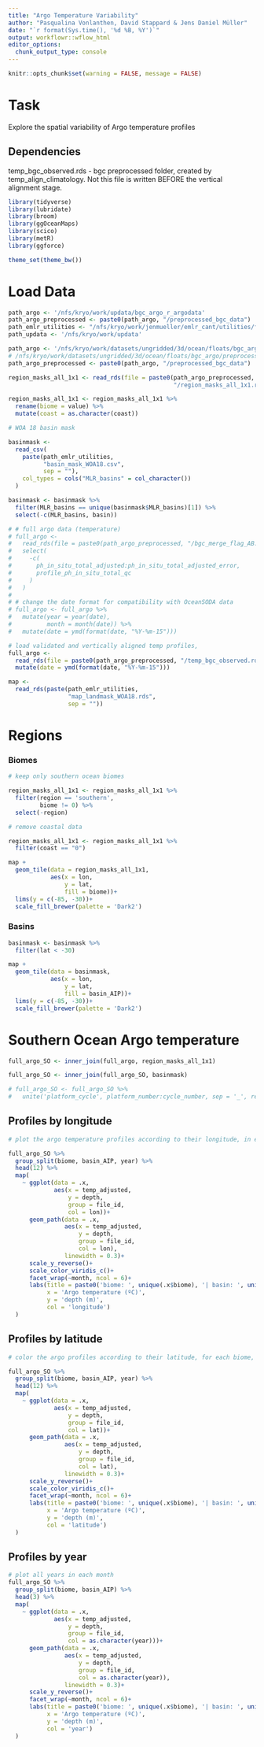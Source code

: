 ```yaml
---
title: "Argo Temperature Variability"
author: "Pasqualina Vonlanthen, David Stappard & Jens Daniel Müller"
date: "`r format(Sys.time(), '%d %B, %Y')`"
output: workflowr::wflow_html
editor_options:
  chunk_output_type: console
---
```


```r
knitr::opts_chunk$set(warning = FALSE, message = FALSE)
```

# Task 

Explore the spatial variability of Argo temperature profiles 

Dependencies
------------

temp_bgc_observed.rds - bgc preprocessed folder, created by temp_align_climatology. Not this file is written BEFORE the vertical alignment stage.

```r

library(tidyverse)
library(lubridate)
library(broom)
library(ggOceanMaps)
library(scico)
library(metR)
library(ggforce)
```

```r

theme_set(theme_bw())

```

# Load Data 

```r

path_argo <- '/nfs/kryo/work/updata/bgc_argo_r_argodata'
path_argo_preprocessed <- paste0(path_argo, "/preprocessed_bgc_data")
path_emlr_utilities <- "/nfs/kryo/work/jenmueller/emlr_cant/utilities/files/"
path_updata <- '/nfs/kryo/work/updata'

path_argo <- '/nfs/kryo/work/datasets/ungridded/3d/ocean/floats/bgc_argo'
# /nfs/kryo/work/datasets/ungridded/3d/ocean/floats/bgc_argo/preprocessed_bgc_data
path_argo_preprocessed <- paste0(path_argo, "/preprocessed_bgc_data")

```

```r

region_masks_all_1x1 <- read_rds(file = paste0(path_argo_preprocessed,
                                               "/region_masks_all_1x1.rds"))

region_masks_all_1x1 <- region_masks_all_1x1 %>%
  rename(biome = value) %>% 
  mutate(coast = as.character(coast))

# WOA 18 basin mask

basinmask <-
  read_csv(
    paste(path_emlr_utilities,
          "basin_mask_WOA18.csv",
          sep = ""),
    col_types = cols("MLR_basins" = col_character())
  )

basinmask <- basinmask %>%
  filter(MLR_basins == unique(basinmask$MLR_basins)[1]) %>% 
  select(-c(MLR_basins, basin))

# # full argo data (temperature)
# full_argo <-
#   read_rds(file = paste0(path_argo_preprocessed, "/bgc_merge_flag_AB.rds")) %>%
#   select(
#     -c(
#       ph_in_situ_total_adjusted:ph_in_situ_total_adjusted_error,
#       profile_ph_in_situ_total_qc
#     )
#   )
# 
# # change the date format for compatibility with OceanSODA data
# full_argo <- full_argo %>%
#   mutate(year = year(date),
#          month = month(date)) %>%
#   mutate(date = ymd(format(date, "%Y-%m-15")))

# load validated and vertically aligned temp profiles, 
full_argo <-
  read_rds(file = paste0(path_argo_preprocessed, "/temp_bgc_observed.rds")) %>%
  mutate(date = ymd(format(date, "%Y-%m-15")))

map <-
  read_rds(paste(path_emlr_utilities,
                 "map_landmask_WOA18.rds",
                 sep = ""))

```

# Regions 

### Biomes 

```r

# keep only southern ocean biomes 

region_masks_all_1x1 <- region_masks_all_1x1 %>%
  filter(region == 'southern',
         biome != 0) %>% 
  select(-region)

# remove coastal data 

region_masks_all_1x1 <- region_masks_all_1x1 %>% 
  filter(coast == "0")
```

```r

map +
  geom_tile(data = region_masks_all_1x1, 
            aes(x = lon, 
                y = lat, 
                fill = biome))+
  lims(y = c(-85, -30))+
  scale_fill_brewer(palette = 'Dark2')

```

### Basins

```r

basinmask <- basinmask %>%
  filter(lat < -30)
```

```r

map +
  geom_tile(data = basinmask, 
            aes(x = lon, 
                y = lat, 
                fill = basin_AIP))+
  lims(y = c(-85, -30))+
  scale_fill_brewer(palette = 'Dark2')
```

# Southern Ocean Argo temperature 

```r

full_argo_SO <- inner_join(full_argo, region_masks_all_1x1)

full_argo_SO <- inner_join(full_argo_SO, basinmask)

# full_argo_SO <- full_argo_SO %>% 
#   unite('platform_cycle', platform_number:cycle_number, sep = '_', remove = FALSE)

```

## Profiles by longitude 

```r

# plot the argo temperature profiles according to their longitude, in each biome, basin, and year

full_argo_SO %>% 
  group_split(biome, basin_AIP, year) %>% 
  head(12) %>% 
  map(
    ~ ggplot(data = .x,
             aes(x = temp_adjusted,
                 y = depth,
                 group = file_id,
                 col = lon))+
      geom_path(data = .x,
                aes(x = temp_adjusted,
                    y = depth,
                    group = file_id,
                    col = lon), 
                linewidth = 0.3)+
      scale_y_reverse()+
      scale_color_viridis_c()+
      facet_wrap(~month, ncol = 6)+
      labs(title = paste0('biome: ', unique(.x$biome), '| basin: ', unique(.x$basin_AIP), ' |', unique(.x$year)),
           x = 'Argo temperature (ºC)',
           y = 'depth (m)',
           col = 'longitude')
  )
```

## Profiles by latitude 

```r

# color the argo profiles according to their latitude, for each biome, basin, and year 

full_argo_SO %>% 
  group_split(biome, basin_AIP, year) %>% 
  head(12) %>% 
  map(
    ~ ggplot(data = .x,
             aes(x = temp_adjusted,
                 y = depth,
                 group = file_id,
                 col = lat))+
      geom_path(data = .x,
                aes(x = temp_adjusted,
                    y = depth,
                    group = file_id,
                    col = lat), 
                linewidth = 0.3)+
      scale_y_reverse()+
      scale_color_viridis_c()+
      facet_wrap(~month, ncol = 6)+
      labs(title = paste0('biome: ', unique(.x$biome), '| basin: ', unique(.x$basin_AIP), ' |', unique(.x$year)),
           x = 'Argo temperature (ºC)',
           y = 'depth (m)',
           col = 'latitude')
  )


```

## Profiles by year

```r

# plot all years in each month 
full_argo_SO %>% 
  group_split(biome, basin_AIP) %>% 
  head(3) %>% 
  map(
    ~ ggplot(data = .x,
             aes(x = temp_adjusted,
                 y = depth,
                 group = file_id,
                 col = as.character(year)))+
      geom_path(data = .x,
                aes(x = temp_adjusted,
                    y = depth,
                    group = file_id,
                    col = as.character(year)), 
                linewidth = 0.3)+
      scale_y_reverse()+
      facet_wrap(~month, ncol = 6)+
      labs(title = paste0('biome: ', unique(.x$biome), '| basin: ', unique(.x$basin_AIP)),
           x = 'Argo temperature (ºC)',
           y = 'depth (m)',
           col = 'year')
  )
```

